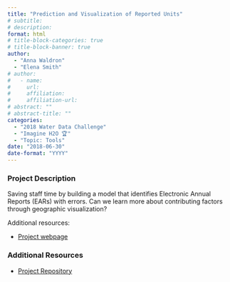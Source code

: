 ```yaml
---
title: "Prediction and Visualization of Reported Units"
# subtitle: 
# description: 
format: html
# title-block-categories: true
# title-block-banner: true
author: 
  - "Anna Waldron"
  - "Elena Smith"
# author:
#   - name: 
#     url: 
#     affiliation: 
#     affiliation-url:
# abstract: ""
# abstract-title: ""
categories: 
  - "2018 Water Data Challenge"
  - "Imagine H2O 🏆"
  - "Topic: Tools"
date: "2018-06-30"
date-format: "YYYY"
---
```


<!-- COMMENT
## params_NOTUSED-proj_title

#### Year: params_NOTUSED-year

#### Topics: params_NOTUSED-topics

#### Awards: params_NOTUSED-awards

#### Team Members: params_NOTUSED-team_members
UNCOMMENT -->

### Project Description

Saving staff time by building a model that identifies Electronic Annual Reports (EARs) with errors. Can we learn more about contributing factors through geographic visualization?

Additional resources:

- [Project webpage](https://github.com/ozzysChiefDataScientist/water)

### Additional Resources

- [Project Repository](https://github.com/waterdatacollaborative/JPLCivicHackers_Prediction-Visualization-Reported-Units)
